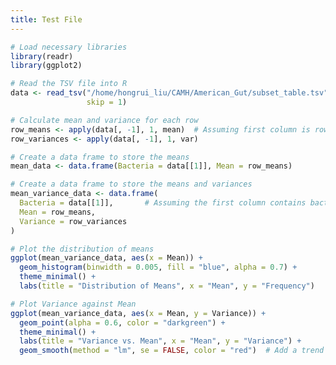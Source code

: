 ```yaml
---
title: Test File
---
```


```r
# Load necessary libraries
library(readr)
library(ggplot2)
```

```r
# Read the TSV file into R
data <- read_tsv("/home/hongrui_liu/CAMH/American_Gut/subset_table.tsv",
                 skip = 1)

# Calculate mean and variance for each row
row_means <- apply(data[, -1], 1, mean)  # Assuming first column is row names
row_variances <- apply(data[, -1], 1, var)

# Create a data frame to store the means
mean_data <- data.frame(Bacteria = data[[1]], Mean = row_means)
```
```r
# Create a data frame to store the means and variances
mean_variance_data <- data.frame(
  Bacteria = data[[1]],       # Assuming the first column contains bacteria names
  Mean = row_means,
  Variance = row_variances
)
```
```r
# Plot the distribution of means
ggplot(mean_variance_data, aes(x = Mean)) +
  geom_histogram(binwidth = 0.005, fill = "blue", alpha = 0.7) +
  theme_minimal() +
  labs(title = "Distribution of Means", x = "Mean", y = "Frequency")
```

```r
# Plot Variance against Mean
ggplot(mean_variance_data, aes(x = Mean, y = Variance)) +
  geom_point(alpha = 0.6, color = "darkgreen") +
  theme_minimal() +
  labs(title = "Variance vs. Mean", x = "Mean", y = "Variance") +
  geom_smooth(method = "lm", se = FALSE, color = "red")  # Add a trend line
```